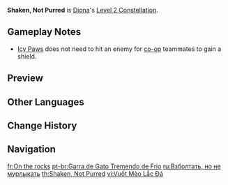 {{Constellation Infobox
|image       = Constellation Shaken, Not Purred.png
|description = Increases [[Icy Paws]]' DMG by 15%, and increases its shield's DMG Absorption by 15%.<br />Additionally, when paws hit their targets, creates a shield for other nearby characters on the field with 50% of the [[Icy Paws]] shield's DMG Absorption for 5s.
|level       = 2
|character   = Diona
|scale_att1  = Elemental Skill
|utility1    = Shield Improvement
|utility2    = Party Shield
|utility3    = DMG Bonus
|utility4    = Party
}}
'''Shaken, Not Purred''' is [[Diona]]'s [[Level 2 Constellation]].

==Gameplay Notes==
* [[Icy Paws]] does not need to hit an enemy for [[Co-Op Mode|co-op]] teammates to gain a shield.

==Preview==
{{Preview
|file    = Constellation Shaken, Not Purred
}}

==Other Languages==
{{Other Languages
|en      = Shaken, Not Purred
|zhs     = 猫爪冰摇
|zhs_rm  = Māo zhǎo bīng yáo
|zht     = 貓爪冰搖
|zht_rm  = Māo zhǎo bīng yáo
|zh_tl   = Cat's Icy Paw Shake
|ja      = クールキャッツクロー
|ja_rm   = Kuuru kyattsu kuroo
|ja_tl   = Cool Cat's Claw
|ko      = 꽁꽁젤리 쉐이큰
|ko_rm   = Kkongkkongjelli Swe'ikeun
|ko_tl   = Frozen Jelly Shaken
|es      = Ronroneo glacial
|es_tl   = Glacial Purr
|fr      = On the rocks
|fr_tl   = On the Rocks
|ru      = Взболтать, но не мурлыкать
|ru_tl   = Shaken, Not Purred
|th      = Shaken, Not Purred
|vi      = Vuốt Mèo Lắc Đá
|vi_tl   = Ice-Shaking Cat Claw
|de      = Eiskalte Pfoten
|de_tl   = Icecold Paws
|id      = Shaken, Not Purred
|pt      = Garra de Gato Tremendo de Frio
|pt_tl   = Cat Claw Shivering in Cold
|tr      = Buzul Mırlama
|tr_tl   = 
|it      = Agitato, non "miaoscolato"
|it_tl   = Agitato, not "Meowxed"
|it_note = ''miaoscolato'' is a {{w|portmanteau}} of ''miao'' "Meow" and ''mescolato'' "Mixed".
}}

==Change History==
{{Change History|1.1}}

==Navigation==
{{Talent Navbox|Diona}}

[[fr:On the rocks]]
[[pt-br:Garra de Gato Tremendo de Frio]]
[[ru:Взболтать, но не мурлыкать]]
[[th:Shaken, Not Purred]]
[[vi:Vuốt Mèo Lắc Đá]]
